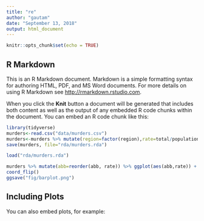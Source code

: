 ```yaml
---
title: "re"
author: "gautam"
date: "September 13, 2018"
output: html_document
---
```


```r
knitr::opts_chunk$set(echo = TRUE)
```

## R Markdown

This is an R Markdown document. Markdown is a simple formatting syntax for authoring HTML, PDF, and MS Word documents. For more details on using R Markdown see <http://rmarkdown.rstudio.com>.

When you click the **Knit** button a document will be generated that includes both content as well as the output of any embedded R code chunks within the document. You can embed an R code chunk like this:




```r
library(tidyverse)
murders<-read.csv("data/murders.csv")
murders<-murders %>% mutate(region=factor(region),rate=total/population*10^5)
save(murders, file="rda/murders.rda")

load("rda/murders.rda")

murders %>% mutate(abb=reorder(abb, rate)) %>% ggplot(aes(abb,rate)) + geom_bar(width=0.5, stat="identity", color="black")
coord_flip()
ggsave("fig/barplot.png")

```

## Including Plots

You can also embed plots, for example:



